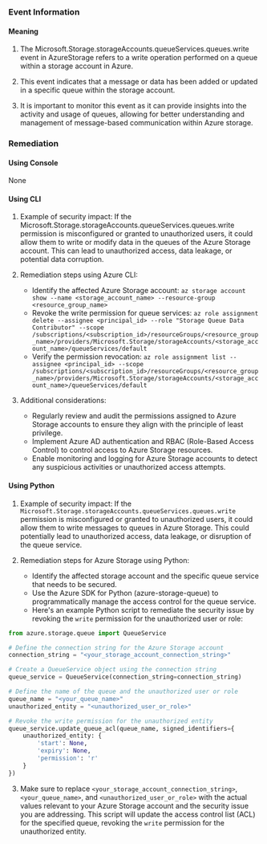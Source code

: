 
### Event Information

#### Meaning

1. The Microsoft.Storage.storageAccounts.queueServices.queues.write event in AzureStorage refers to a write operation performed on a queue within a storage account in Azure.

2. This event indicates that a message or data has been added or updated in a specific queue within the storage account.

3. It is important to monitor this event as it can provide insights into the activity and usage of queues, allowing for better understanding and management of message-based communication within Azure storage.

### Remediation

#### Using Console

None

#### Using CLI

1. Example of security impact: If the Microsoft.Storage.storageAccounts.queueServices.queues.write permission is misconfigured or granted to unauthorized users, it could allow them to write or modify data in the queues of the Azure Storage account. This can lead to unauthorized access, data leakage, or potential data corruption.

2. Remediation steps using Azure CLI:
   - Identify the affected Azure Storage account: `az storage account show --name <storage_account_name> --resource-group <resource_group_name>`
   - Revoke the write permission for queue services: `az role assignment delete --assignee <principal_id> --role "Storage Queue Data Contributor" --scope /subscriptions/<subscription_id>/resourceGroups/<resource_group_name>/providers/Microsoft.Storage/storageAccounts/<storage_account_name>/queueServices/default`
   - Verify the permission revocation: `az role assignment list --assignee <principal_id> --scope /subscriptions/<subscription_id>/resourceGroups/<resource_group_name>/providers/Microsoft.Storage/storageAccounts/<storage_account_name>/queueServices/default`

3. Additional considerations:
   - Regularly review and audit the permissions assigned to Azure Storage accounts to ensure they align with the principle of least privilege.
   - Implement Azure AD authentication and RBAC (Role-Based Access Control) to control access to Azure Storage resources.
   - Enable monitoring and logging for Azure Storage accounts to detect any suspicious activities or unauthorized access attempts.

#### Using Python

1. Example of security impact: If the `Microsoft.Storage.storageAccounts.queueServices.queues.write` permission is misconfigured or granted to unauthorized users, it could allow them to write messages to queues in Azure Storage. This could potentially lead to unauthorized access, data leakage, or disruption of the queue service.

2. Remediation steps for Azure Storage using Python:
   - Identify the affected storage account and the specific queue service that needs to be secured.
   - Use the Azure SDK for Python (azure-storage-queue) to programmatically manage the access control for the queue service.
   - Here's an example Python script to remediate the security issue by revoking the `write` permission for the unauthorized user or role:

```python
from azure.storage.queue import QueueService

# Define the connection string for the Azure Storage account
connection_string = "<your_storage_account_connection_string>"

# Create a QueueService object using the connection string
queue_service = QueueService(connection_string=connection_string)

# Define the name of the queue and the unauthorized user or role
queue_name = "<your_queue_name>"
unauthorized_entity = "<unauthorized_user_or_role>"

# Revoke the write permission for the unauthorized entity
queue_service.update_queue_acl(queue_name, signed_identifiers={
    unauthorized_entity: {
        'start': None,
        'expiry': None,
        'permission': 'r'
    }
})
```

3. Make sure to replace `<your_storage_account_connection_string>`, `<your_queue_name>`, and `<unauthorized_user_or_role>` with the actual values relevant to your Azure Storage account and the security issue you are addressing. This script will update the access control list (ACL) for the specified queue, revoking the `write` permission for the unauthorized entity.

